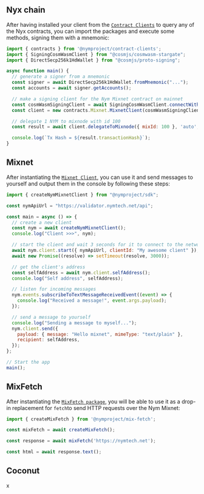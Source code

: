 
## Nyx chain

After having installed your client from the [`Contract Clients`](https://www.npmjs.com/package/@nymproject/contract-clients) to query any of the Nyx contracts, you can import the packages and execute some methods, signing them with a mnemonic:
````js 
import { contracts } from '@nymproject/contract-clients';
import { SigningCosmWasmClient } from "@cosmjs/cosmwasm-stargate";
import { DirectSecp256k1HdWallet } from "@cosmjs/proto-signing";

async function main() {
  // generate a signer from a mnemonic
  const signer = await DirectSecp256k1HdWallet.fromMnemonic("...");
  const accounts = await signer.getAccounts();

  // make a signing client for the Nym Mixnet contract on mainnet
  const cosmWasmSigningClient = await SigningCosmWasmClient.connectWithSigner("rpc.nymtech.net:443", signer);
  const client = new contracts.Mixnet.MixnetClient(cosmWasmSigningClient, accounts[0].address, 'n17srjznxl9dvzdkpwpw24gg668wc73val88a6m5ajg6ankwvz9wtst0cznr');

  // delegate 1 NYM to mixnode with id 100
  const result = await client.delegateToMixnode({ mixId: 100 }, 'auto', undefined, [{ amount: `${1_000_000}`, denom: 'unym' }]);

  console.log(`Tx Hash = ${result.transactionHash}`);
}
````

## Mixnet
After instantiating the [`Mixnet Client`](https://www.npmjs.com/package/@nymproject/sdk), you can use it and send messages to yourself and output them in the console by following these steps:
````js
import { createNymMixnetClient } from "@nymproject/sdk";

const nymApiUrl = "https://validator.nymtech.net/api";

const main = async () => {
  // create a new client
  const nym = await createNymMixnetClient();
  console.log("Client >>>", nym);

  // start the client and wait 3 seconds for it to connect to the network
  await nym.client.start({ nymApiUrl, clientId: "My awesome client" });
  await new Promise((resolve) => setTimeout(resolve, 3000));

  // get the client's address
  const selfAddress = await nym.client.selfAddress();
  console.log("Self address", selfAddress);

  // listen for incoming messages
  nym.events.subscribeToTextMessageReceivedEvent((event) => {
    console.log("Received a message!", event.args.payload);
  });

  // send a message to yourself
  console.log("Sending a message to myself...");
  nym.client.send({
    payload: { message: "Hello mixnet", mimeType: "text/plain" },
    recipient: selfAddress,
  });
};

// Start the app
main();
````

## MixFetch

After instantiating the [`MixFetch package`](https://www.npmjs.com/package/@nymproject/mix-fetch), you will be able to use it as a drop-in replacement for `fetch`to send HTTP requests over the Nym Mixnet: 
````js
import { createMixFetch } from '@nymproject/mix-fetch';
````

````js
const mixFetch = await createMixFetch();

const response = await mixFetch('https://nymtech.net');

const html = await response.text();
````


## Coconut
x





